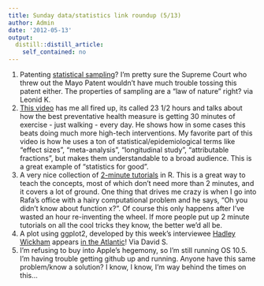 ```yaml
---
title: Sunday data/statistics link roundup (5/13)
author: Admin
date: '2012-05-13'
output:
  distill::distill_article:
    self_contained: no
---
```


  1. Patenting <a href="http://www.nytimes.com/2012/05/13/jobs/an-actuary-proves-patents-arent-only-for-engineers.html?_r=1" target="_blank">statistical sampling</a>? I&#8217;m pretty sure the Supreme Court who threw out the Mayo Patent wouldn&#8217;t have much trouble tossing this patent either. The properties of sampling are a &#8220;law of nature&#8221; right? via Leonid K. 
  2. <a href="http://www.youtube.com/watch?v=aUaInS6HIGo" target="_blank">This video</a> has me all fired up, its called 23&#160;1/2 hours and talks about how the best preventative health measure is getting 30 minutes of exercise - just walking - every day. He shows how in some cases this beats doing much more high-tech interventions. My favorite part of this video is how he uses a ton of statistical/epidemiological terms like &#8220;effect sizes&#8221;, &#8220;meta-analysis&#8221;, &#8220;longitudinal study&#8221;, &#8220;attributable fractions&#8221;, but makes them understandable to a broad audience. This is a great example of &#8220;statistics for good&#8221;.
  3. A very nice collection of <a href="http://www.twotorials.com/2012/05/ninety-two-minute-r-tutorial-videos.html" target="_blank">2-minute tutorials</a> in R. This is a great way to teach the concepts, most of which don&#8217;t need more than 2 minutes, and it covers a lot of ground. One thing that drives me crazy is when I go into Rafa&#8217;s office with a hairy computational problem and he says, &#8220;Oh you didn&#8217;t know about function x?&#8221;. Of course this only happens after I&#8217;ve wasted an hour re-inventing the wheel. If more people put up 2 minute tutorials on all the cool tricks they know, the better we&#8217;d all be. 
  4. A plot using ggplot2, developed by this week&#8217;s interviewee <a href="http://simplystatistics.tumblr.com/post/22844703875/ha" target="_blank">Hadley Wickham</a> appears <a href="http://www.theatlantic.com/entertainment/archive/2012/03/the-foreign-language-of-mad-men/254668/" target="_blank">in the Atlantic</a>! Via David S. 
  5. I&#8217;m refusing to buy into Apple&#8217;s hegemony, so I&#8217;m still running OS 10.5. I&#8217;m having trouble getting github up and running. Anyone have this same problem/know a solution? I know, I know, I&#8217;m way behind the times on this&#8230;
